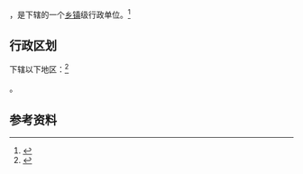 {{中国乡级行政区|46/90/03/107/000}}

'''{{PAGENAMEBASE}}'''，是{{PRC admin/fullname|46/90/03/107/000|3}}下辖的一个[[乡镇|乡镇]]级行政单位。<ref>{{PRC admin/ref sgc|{{PRC admin/parent|46/90/03/107/000}}}}</ref>

== 行政区划 ==

{{PAGENAMEBASE}}下辖以下地区：<ref>{{PRC admin/ref sgc|46/90/03/107/000}}</ref>

{{PRC admin/children|46/90/03/107/000}}。

== 参考资料 ==

{{reflist}}

{{行政区划小作品}}
{{PRC admin/navcat|46/90/03/107/000}}